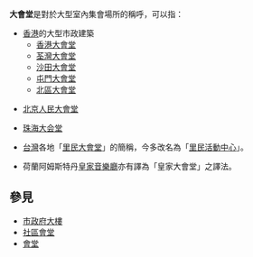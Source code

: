 {{distinguish|大學會堂}}
'''大會堂'''是對於大型室內集會場所的稱呼，可以指：

*[[香港|香港]]的大型市政建築
** [[香港大會堂|香港大會堂]]
** [[荃灣大會堂|荃灣大會堂]]
** [[沙田大會堂|沙田大會堂]]
** [[屯門大會堂|屯門大會堂]]
** [[北區大會堂|北區大會堂]]

* [[北京|北京]][[人民大會堂|人民大會堂]]

* [[珠海大会堂|珠海大会堂]]

* [[台灣|台灣]]各地「[[里民大會堂|里民大會堂]]」的簡稱，今多改名為「[[里民活動中心|里民活動中心]]」。

* 荷蘭阿姆斯特丹[[阿姆斯特丹音樂廳|皇家音樂廳]]亦有譯為「皇家大會堂」之譯法。

==參見==
{{commonscat|City and town halls}}
*[[市政府大樓|市政府大樓]]
*[[社區會堂|社區會堂]]
*[[會堂|會堂]]

{{消歧义|Cat=三字建築物消歧義}}